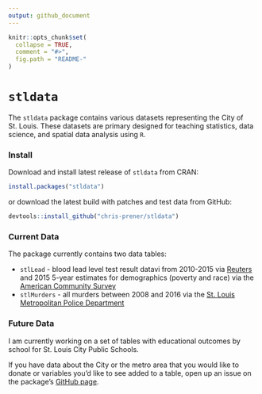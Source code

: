 ```yaml
---
output: github_document
---
```


<!-- README.md is generated from README.Rmd. Please edit that file -->

```r
knitr::opts_chunk$set(
  collapse = TRUE,
  comment = "#>",
  fig.path = "README-"
)
```

# `stldata`

The `stldata` package contains various datasets representing the City of St. Louis. These datasets are primary designed for teaching statistics, data science, and spatial data analysis using `R`.

### Install

Download and install latest release of `stldata` from CRAN:

```r
install.packages("stldata")
```

or download the latest build with patches and test data from GitHub:

```r
devtools::install_github("chris-prener/stldata")
```

### Current Data
The package currently contains two data tables:

*   `stlLead` - blood lead level test result datavi from 2010-2015 via [Reuters](http://www.reuters.com/investigates/special-report/usa-lead-testing/#interactive-lead) and 2015 5-year estimates for demographics (poverty and race) via the [American Community Survey](https://factfinder.census.gov/)
*   `stlMurders` - all murders between 2008 and 2016 via the [St. Louis Metropolitan Police Department](http://www.slmpd.org)

### Future Data
I am currently working on a set of tables with educational outcomes by school for St. Louis City Public Schools. 

If you have data about the City or the metro area that you would like to donate or variables you'd like to see added to a table, open up an issue on the package's [GitHub page](http://github.com/chris-prener/stldata/issues).

